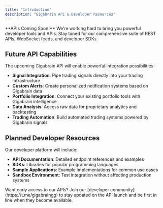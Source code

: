 ```yaml
---
title: "Introduction" 
description: "Gigabrain API & Developer Resources"
---
```


<Note>
  **APIs Coming Soon!** We're working hard to bring you powerful developer tools and APIs. Stay tuned for our comprehensive suite of REST APIs, WebSocket feeds, and developer SDKs.
</Note>

## Future API Capabilities

The upcoming Gigabrain API will enable powerful integration possibilities:

- **Signal Integration**: Pipe trading signals directly into your trading infrastructure
- **Custom Alerts**: Create personalized notification systems based on Gigabrain data
- **Portfolio Integration**: Connect your existing portfolio tools with Gigabrain intelligence
- **Data Analysis**: Access raw data for proprietary analytics and backtesting
- **Trading Automation**: Build automated trading systems powered by Gigabrain signals

## Planned Developer Resources

Our developer platform will include:

- **API Documentation**: Detailed endpoint references and examples
- **SDKs**: Libraries for popular programming languages
- **Sample Applications**: Example implementations for common use cases
- **Sandbox Environment**: Test integration without affecting production systems

<Info>
  Want early access to our APIs? Join our [developer community](https://t.me/gigabraingg) to stay updated on the API launch and be first in line when they become available.
</Info>
